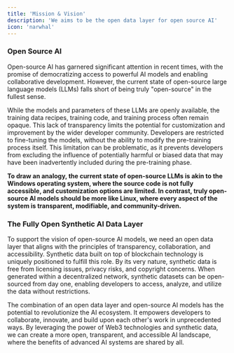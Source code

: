 ```yaml
---
title: 'Mission & Vision'
description: 'We aims to be the open data layer for open source AI'
icon: 'narwhal'
---
```


### Open Source AI

Open-source AI has garnered significant attention in recent times, with the promise of democratizing access to powerful AI models and enabling collaborative development. However, the current state of open-source large language models (LLMs) falls short of being truly "open-source" in the fullest sense.

While the models and parameters of these LLMs are openly available, the training data recipes, training code, and training process often remain opaque. This lack of transparency limits the potential for customization and improvement by the wider developer community. Developers are restricted to fine-tuning the models, without the ability to modify the pre-training process itself. This limitation can be problematic, as it prevents developers from excluding the influence of potentially harmful or biased data that may have been inadvertently included during the pre-training phase.

__To draw an analogy, the current state of open-source LLMs is akin to the Windows operating system, where the source code is not fully accessible, and customization options are limited. In contrast, truly open-source AI models should be more like Linux, where every aspect of the system is transparent, modifiable, and community-driven.__

### The Fully Open Synthetic AI Data Layer

To support the vision of open-source AI models, we need an open data layer that aligns with the principles of transparency, collaboration, and accessibility. Synthetic data built on top of blockchain technology is uniquely positioned to fulfill this role. By its very nature, synthetic data is free from licensing issues, privacy risks, and copyright concerns. When generated within a decentralized network, synthetic datasets can be open-sourced from day one, enabling developers to access, analyze, and utilize the data without restrictions.

The combination of an open data layer and open-source AI models has the potential to revolutionize the AI ecosystem. It empowers developers to collaborate, innovate, and build upon each other's work in unprecedented ways. By leveraging the power of Web3 technologies and synthetic data, we can create a more open, transparent, and accessible AI landscape, where the benefits of advanced AI systems are shared by all.

